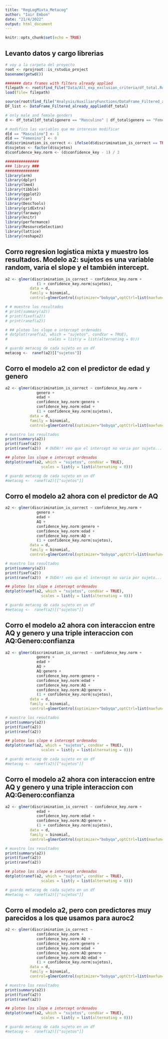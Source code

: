 ```yaml
---
title: "RegLogMixta_Metacog"
author: "Iair Embon"
date: "21/4/2022"
output: html_document
---
```


```r
knitr::opts_chunk$set(echo = TRUE)
```

## Levanto datos y cargo librerias

```r

# voy a la carpeta del proyecto
root <- rprojroot::is_rstudio_project
basename(getwd())

####### data frames with filters already applied
filepath <- root$find_file("Data/All_exp_exclusion_criteria/df_total.Rda")
load(file= filepath)

source(root$find_file("Analysis/AuxiliaryFunctions/DataFrame_Filtered_already_applied.R"))
DF_list <- DataFrame_Filtered_already_applied(df_total)

# only male and female genders
d <- df_total[df_total$genero == "Masculino" | df_total$genero == "Femenino",]

# modifico las variables que me interesan modificar
d[d == "Masculino"] <- 1
d[d == "Femenino"] <- 0
d$discrimination_is_correct <- ifelse(d$discrimination_is_correct == TRUE, 1, 0)
d$sujetos <- factor(d$sujetos)
d$confidence_key.norm <- (d$confidence_key - 1) / 3 

###############
### library ###
###############
library(arm)
library(dplyr)
library(lme4)
library(tibble)
library(ggplot2)
library(car)
library(DescTools)
library(gridExtra)
library(faraway)
library(knitr)
library(performance)
library(ResourceSelection)
library(lattice)
library(reshape2)
```

## Corro regresion logistica mixta y muestro los resultados. Modelo a2: sujetos es una variable random, varia el slope y el también intercept.

```r
a2 <- glmer(discrimination_is_correct ~ confidence_key.norm +
              (1 + confidence_key.norm|sujetos),
           data = d,
           family = binomial,
           control=glmerControl(optimizer="bobyqa",optCtrl=list(maxfun=2e5)))

# # muestro los resultados
# print(summary(a2))
# print(fixef(a2))
# print(ranef(a2))

# ## ploteo los slope e intercept ordenados 
# dotplot(ranef(a2, which = "sujetos", condVar = TRUE), 
#                  scales = list(y = list(alternating = 0)))

# guardo metacog de cada sujeto en un df
metacog <-  ranef(a2)[["sujetos"]]
```

## Corro el modelo a2 con el predictor de edad y genero

```r
a2 <- glmer(discrimination_is_correct ~ confidence_key.norm +
              genero +
              edad +
              confidence_key.norm:genero +
              confidence_key.norm:edad +
              (1 + confidence_key.norm|sujetos),
           data = d,
           family = binomial,
           control=glmerControl(optimizer="bobyqa",optCtrl=list(maxfun=2e5)))

# muestro los resultados
print(summary(a2))
print(fixef(a2))
print(ranef(a2))  # DUDA!! veo que el intercept no varia por sujeto...

## ploteo los slope e intercept ordenados 
dotplot(ranef(a2, which = "sujetos", condVar = TRUE), 
                scales = list(y = list(alternating = 0)))

# guardo metacog de cada sujeto en un df
#metacog <-  ranef(a2)[["sujetos"]]
```

## Corro el modelo a2 ahora con el predictor de AQ

```r
a2 <- glmer(discrimination_is_correct ~ confidence_key.norm +
              genero +
              edad +
              AQ +
              confidence_key.norm:genero +
              confidence_key.norm:edad +
              confidence_key.norm:AQ +
              (1 + confidence_key.norm|sujetos),
           data = d,
           family = binomial,
           control=glmerControl(optimizer="bobyqa",optCtrl=list(maxfun=2e5)))

# muestro los resultados
print(summary(a2))
print(fixef(a2))
print(ranef(a2))  # DUDA!! veo que el intercept no varia por sujeto...

## ploteo los slope e intercept ordenados 
dotplot(ranef(a2, which = "sujetos", condVar = TRUE), 
                scales = list(y = list(alternating = 0)))

# guardo metacog de cada sujeto en un df
#metacog <-  ranef(a2)[["sujetos"]]
```

## Corro el modelo a2 ahora con interaccion entre AQ y genero y una triple interaccion con AQ:Genero:confianza

```r
a2 <- glmer(discrimination_is_correct ~ confidence_key.norm +
              genero +
              edad +
              AQ +
              AQ:genero +
              confidence_key.norm:genero +
              confidence_key.norm:edad +
              confidence_key.norm:AQ +
              confidence_key.norm:AQ:genero +
              (1 + confidence_key.norm|sujetos),
           data = d,
           family = binomial,
           control=glmerControl(optimizer="bobyqa",optCtrl=list(maxfun=2e5)))

# muestro los resultados
print(summary(a2))
print(fixef(a2))
print(ranef(a2))  

## ploteo los slope e intercept ordenados 
dotplot(ranef(a2, which = "sujetos", condVar = TRUE), 
                scales = list(y = list(alternating = 0)))

# guardo metacog de cada sujeto en un df
#metacog <-  ranef(a2)[["sujetos"]]
```

## Corro el modelo a2 ahora con interaccion entre AQ y genero y una triple interaccion con AQ:Genero:confianza

```r
a2 <- glmer(discrimination_is_correct ~ confidence_key.norm +
              edad +
              confidence_key.norm:edad +
              confidence_key.norm:AQ:genero +
              (1 + confidence_key.norm|sujetos),
           data = d,
           family = binomial,
           control=glmerControl(optimizer="bobyqa",optCtrl=list(maxfun=2e5)))

# muestro los resultados
print(summary(a2))
print(fixef(a2))
print(ranef(a2))  

## ploteo los slope e intercept ordenados 
dotplot(ranef(a2, which = "sujetos", condVar = TRUE), 
                scales = list(y = list(alternating = 0)))

# guardo metacog de cada sujeto en un df
#metacog <-  ranef(a2)[["sujetos"]]
```

## Corro el modelo a2, pero con predictores muy parecidos a los que usamos para auroc2

```r
a2 <- glmer(discrimination_is_correct ~ 
              confidence_key.norm +
              confidence_key.norm:AQ +
              confidence_key.norm:genero +
              confidence_key.norm:edad +
              confidence_key.norm:AQ:genero +
              confidence_key.norm:AQ:edad +
              (1 + confidence_key.norm|sujetos),
           data = d,
           family = binomial,
           control=glmerControl(optimizer="bobyqa",optCtrl=list(maxfun=2e5)))

# muestro los resultados
print(summary(a2))
print(fixef(a2))
print(ranef(a2))  

## ploteo los slope e intercept ordenados 
dotplot(ranef(a2, which = "sujetos", condVar = TRUE), 
                scales = list(y = list(alternating = 0)))

# guardo metacog de cada sujeto en un df
#metacog <-  ranef(a2)[["sujetos"]]
```